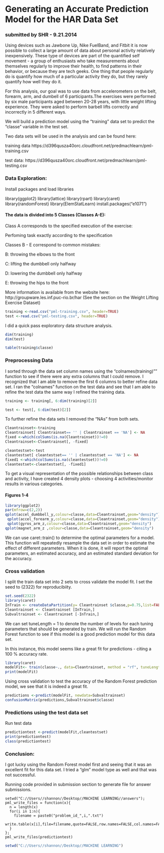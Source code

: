 Generating an Accurate Prediction Model for the HAR Data Set
========================================================
### submitted by SHR - 9.21.2014

Using devices such as Jawbone Up, Nike FuelBand, and Fitbit it is now possible to collect a large amount of data about personal activity relatively inexpensively. These type of devices are part of the quantified self movement - a group of enthusiasts who take measurements about themselves regularly to improve their health, to find patterns in their behavior, or because they are tech geeks. One thing that people regularly do is quantify how much of a particular activity they do, but they rarely quantify how well they do it. 


For this analysis, our goal was to use data from accelerometers on the belt, forearm, arm, and dumbell of 6 participants.The exercises were performed by six male participants aged between 20-28 years, with little weight lifting experience. They were asked to perform barbell lifts correctly and incorrectly in 5 different ways.

We will build a prediction model using the "training" data set to predict the "classe" variable in the test set.

Two data sets will be used in the analysis and can be found here:

training data https://d396qusza40orc.cloudfront.net/predmachlearn/pml-training.csv

test data:  https://d396qusza40orc.cloudfront.net/predmachlearn/pml-testing.csv


### Data Exploration:
Install packages and load libraries

library(ggplot2)
library(lattice)
library(rpart)
library(caret)
library(randomForest)
library(ElemStatLearn)
install.packages("e1071")



#### The data is divided into 5 Classes (Classes A-E):

Class A corresponds to the specified execution of the exercise:

Perfoming task exactly according to the specification

Classes B - E correspond to common mistakes:

B: throwing the elbows to the front

C: lifting the dumbbell only halfway

D: lowering the dumbbell only halfway

E: throwing the hips to the front

More information is available from the website here: http://groupware.les.inf.puc-rio.br/har (See the section on the Weight Lifting Exercise Dataset)
```r
training <-read.csv("pml-training.csv", header=TRUE)
test <-read.csv("pml-testing.csv", header=TRUE)
```
I did a quick pass exploratory data structure analysis.

```r
dim(training)
dim(test)

table(training$classe)

```




### Preprocessing Data

I sorted through the data set column names using the "colnames(training)"" function to see if there were any extra columns that I could remove.
I recognized that I am able to remove the first 6 columns to better refine data set. I ran the "colnames" function on the test data and see that I am able to refine the test data the same way I refined the training data. 

```r
training <- training[, 6:dim(training)[2]]

test <- test[, 6:dim(test)[2]]
```

To further refine the data sets I removed the "NAs" from both sets.

```r
Cleantrainset<-training
Cleantrainset[ Cleantrainset== '' | Cleantrainset == 'NA'] <- NA
fixed <-which(colSums(is.na(Cleantrainset))!=0)
Cleantrainset<-Cleantrainset[, -fixed]

```
```r
cleantestset<-test
cleantestset[ cleantestset== '' | cleantestset == 'NA'] <- NA
fixed1 <-which(colSums(is.na(cleantestset))!=0)
cleantestset<-cleantestset[, -fixed1]
```

To get a visual representation of the possible relationships between class and activity, I have created 4 density plots - choosing 4 
activities/monitor results in various categories.

#### Figures 1-4

```r
library(ggplot2)
par(mfrow=c(2,2))
qplot(accel_dumbbell_y,colour=classe,data=Cleantrainset,geom="density")
 qplot(accel_forearm_y,colour=classe,data=Cleantrainset,geom="density")
 qplot(gyros_arm_z,colour=classe,data=Cleantrainset,geom="density")
qplot(magnet_arm_z ,colour=classe,data=Cleantrainset,geom="density")
```

We can use caret::train() to determine the optimal parameters for a model. This function will repeatedly resample the data set in order to estimate the effect of different parameters. When it is done, it will report the optimal parameters, an estimated accuracy, and an estimated standard deviation for the accuracy.


### Cross validation
I split the train data set into 2 sets to cross validate the model fit. I set the seed to (2322) for reproducibiity.
```r
set.seed(2322)
library(caret)
InTrain <- createDataPartition(y= Cleantrainset $classe,p=0.75,list=FALSE)
Cleantrainset <- Cleantrainset [InTrain,]
Subvaltrainset <- Cleantrainset [-InTrain,]
```
We can set tuneLength = 1 to denote the number of levels for each tuning parameters that should be generated by train.  We will run the Random Forest function to see if this model is a good prediction model for this data set.  

In this instance, this model seems like a great fit for predictions - citing a 100 % accuracy rate.

```r
library(caret)
modelFit<- train(classe~., data=Cleantrainset, method = "rf", tuneLength = 1, ntree = 35)
print(modelFit)
```


Using cross validation to test the accuracy of the Random Forest prediction model, we see that it is indeed a great fit.
```r

predictions <-predict(modelFit, newdata=Subvaltrainset)
confusionMatrix(predictions,Subvaltrainset$classe)

```

### Predictions using the test data set



Run test data
```r
predictiontest <-predict(modelFit,cleantestset)
print(predictiontest)
class(predictiontest)

```
### Conclusion:
I got lucky using the Random Forest model first and seeing that it was an excellent fit for this data set.  I tried a "glm" model type as well and that was not successful.

Running code provided in submission section to generate file for answer submissions.

```(r)
setwd("C://Users//shannon//Desktop//MACHINE LEARNING//answers");
pml_write_files = function(x){
  n = length(x)
  for(i in 1:n){
    filename = paste0("problem_id_",i,".txt")
    write.table(x[i],file=filename,quote=FALSE,row.names=FALSE,col.names=FALSE)
  }
};
pml_write_files(predictiontest)
```
```r
setwd("C://Users//shannon//Desktop//MACHINE LEARNING")
```